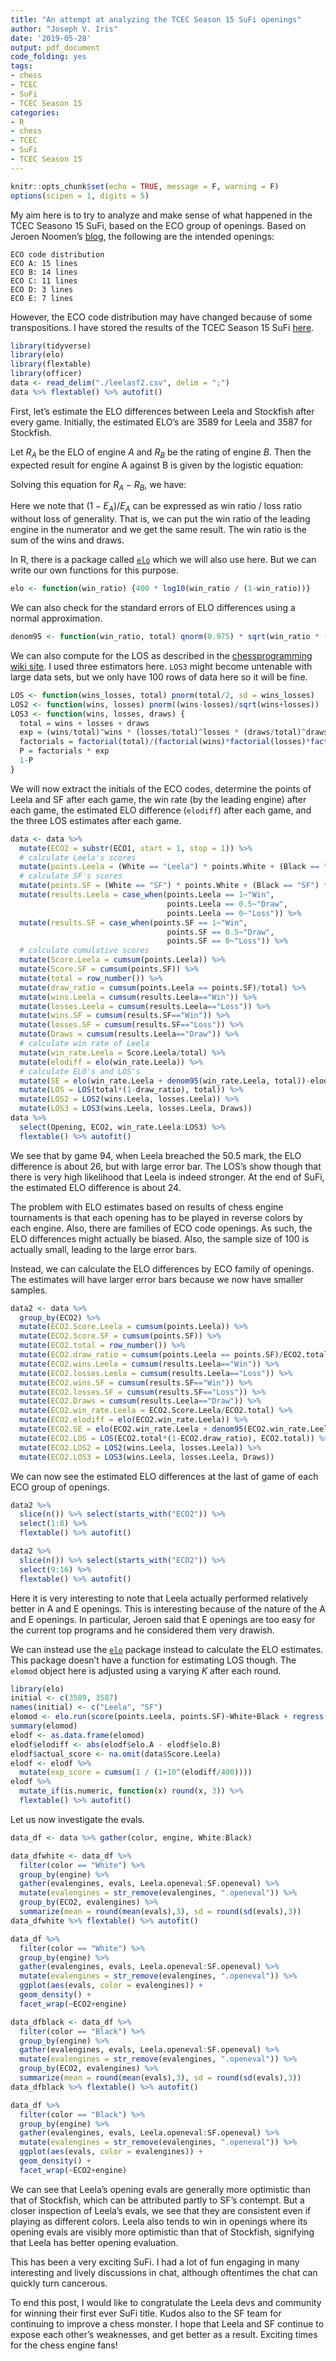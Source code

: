 ```yaml
---
title: "An attempt at analyzing the TCEC Season 15 SuFi openings"
author: "Joseph V. Iris"
date: '2019-05-28'
output: pdf_document
code_folding: yes
tags:
- chess
- TCEC
- SuFi
- TCEC Season 15
categories:
- R
- chess
- TCEC
- SuFi
- TCEC Season 15
---
```


```r
knitr::opts_chunk$set(echo = TRUE, message = F, warning = F)
options(scipen = 1, digits = 5)
```


My aim here is to try to analyze and make sense of what happened in the TCEC Seasono 15 SuFi, based on the ECO group of openings.  Based on Jeroen Noomen's [blog](http://blogchess2016.blogspot.com/2019/04/opening-selection-tcec-15-superfinal.html), the following are the intended openings:

```
ECO code distribution
ECO A: 15 lines
ECO B: 14 lines
ECO C: 11 lines
ECO D: 3 lines
ECO E: 7 lines
```

However, the ECO code distribution may have changed because of some transpositions.  I have stored the results of the TCEC Season 15 SuFi [here](https://raw.githubusercontent.com/josephviruses/josephviruses.github.io/master/content/post/leelasf2.csv).



```r
library(tidyverse)
library(elo)
library(flextable)
library(officer)
data <- read_delim("./leelasf2.csv", delim = ";")
data %>% flextable() %>% autofit()
```

First, let's estimate the ELO differences between Leela and Stockfish after every game.  Initially, the estimated ELO's are 3589 for Leela and 3587 for Stockfish.

Let $R_A$ be the ELO of engine $A$ and $R_B$ be the rating of engine $B$. Then the expected result for engine A against B is given by the logistic equation:

\begin{equation}
E_A = \frac{1}{1+10^{(R_A-R_B)/400}}.
\end{equation}

Solving this equation for $R_A-R_B$, we have:

\begin{equation}
elodiff = R_A-R_B = 400\log_{10}\left( \frac{1-E_A}{E_A}\right)
\end{equation}

Here we note that $(1-E_A)/E_A$ can be expressed as win ratio / loss ratio without loss of generality.  That is, we can put the win ratio of the leading engine in the numerator and we get the same result.  The win ratio is the sum of the wins and draws.  

In R, there is a package called [`elo`](https://CRAN.R-project.org/package=elo) which we will also use here.  But we can write our own functions for this purpose.

```r
elo <- function(win_ratio) {400 * log10(win_ratio / (1-win_ratio))}
```

We can also check for the standard errors of ELO differences using a normal approximation.

```r
denom95 <- function(win_ratio, total) qnorm(0.975) * sqrt(win_ratio * (1-win_ratio)/(total-1))
```

We can also compute for the LOS as described in the [chessprogramming wiki site](https://www.chessprogramming.org/Match_Statistics).  I used three estimators here.  `LOS3` might become untenable with large data sets, but we only have 100 rows of data here so it will be fine.

```r
LOS <- function(wins_losses, total) pnorm(total/2, sd = wins_losses)
LOS2 <- function(wins, losses) pnorm((wins-losses)/sqrt(wins+losses))
LOS3 <- function(wins, losses, draws) {
  total = wins + losses + draws
  exp = (wins/total)^wins * (losses/total)^losses * (draws/total)^draws
  factorials = factorial(total)/(factorial(wins)*factorial(losses)*factorial(draws))
  P = factorials * exp
  1-P
}
```

We will now extract the initials of the ECO codes, determine the points of Leela and SF after each game, the win rate (by the leading engine) after each game, the estimated ELO difference (`elodiff`) after each game, and the three LOS estimates after each game.

```r
data <- data %>%
  mutate(ECO2 = substr(ECO1, start = 1, stop = 1)) %>%
  # calculate Leela's scores
  mutate(points.Leela = (White == "Leela") * points.White + (Black == "Leela") * points.Black) %>%
  # calculate SF's scores
  mutate(points.SF = (White == "SF") * points.White + (Black == "SF") * points.Black) %>%
  mutate(results.Leela = case_when(points.Leela == 1~"Win", 
                                   points.Leela == 0.5~"Draw",
                                   points.Leela == 0~"Loss")) %>%
  mutate(results.SF = case_when(points.SF == 1~"Win", 
                                   points.SF == 0.5~"Draw",
                                   points.SF == 0~"Loss")) %>%
  # calculate cumulative scores
  mutate(Score.Leela = cumsum(points.Leela)) %>%
  mutate(Score.SF = cumsum(points.SF)) %>%
  mutate(total = row_number()) %>%
  mutate(draw_ratio = cumsum(points.Leela == points.SF)/total) %>%
  mutate(wins.Leela = cumsum(results.Leela=="Win")) %>%
  mutate(losses.Leela = cumsum(results.Leela=="Loss")) %>%
  mutate(wins.SF = cumsum(results.SF=="Win")) %>%
  mutate(losses.SF = cumsum(results.SF=="Loss")) %>%
  mutate(Draws = cumsum(results.Leela=="Draw")) %>%
  # calculate win rate of Leela
  mutate(win_rate.Leela = Score.Leela/total) %>%
  mutate(elodiff = elo(win_rate.Leela)) %>%
  # calculate ELO's and LOS's
  mutate(SE = elo(win_rate.Leela + denom95(win_rate.Leela, total))-elodiff) %>%
  mutate(LOS = LOS(total*(1-draw_ratio), total)) %>%
  mutate(LOS2 = LOS2(wins.Leela, losses.Leela)) %>%
  mutate(LOS3 = LOS3(wins.Leela, losses.Leela, Draws)) 
data %>% 
  select(Opening, ECO2, win_rate.Leela:LOS3) %>% 
  flextable() %>% autofit()
```

We see that by game 94, when Leela breached the 50.5 mark, the ELO difference is about 26, but with large error bar.  The LOS's show though that there is very high likelihood that Leela is indeed stronger.  At the end of SuFi, the estimated ELO difference is about 24.

The problem with ELO estimates based on results of chess engine tournaments is that each opening has to be played in reverse colors by each engine.  Also, there are families of ECO code openings.  As such, the ELO differences might actually be biased.  Also, the sample size of 100 is actually small, leading to the large error bars.

Instead, we can calculate the ELO differences by ECO family of openings.  The estimates will have larger error bars because we now have smaller samples.  

```r
data2 <- data %>%
  group_by(ECO2) %>%
  mutate(ECO2.Score.Leela = cumsum(points.Leela)) %>%
  mutate(ECO2.Score.SF = cumsum(points.SF)) %>%
  mutate(ECO2.total = row_number()) %>%
  mutate(ECO2.draw_ratio = cumsum(points.Leela == points.SF)/ECO2.total) %>%
  mutate(ECO2.wins.Leela = cumsum(results.Leela=="Win")) %>%
  mutate(ECO2.losses.Leela = cumsum(results.Leela=="Loss")) %>%
  mutate(ECO2.wins.SF = cumsum(results.SF=="Win")) %>%
  mutate(ECO2.losses.SF = cumsum(results.SF=="Loss")) %>%
  mutate(ECO2.Draws = cumsum(results.Leela=="Draw")) %>%
  mutate(ECO2.win_rate.Leela = ECO2.Score.Leela/ECO2.total) %>%
  mutate(ECO2.elodiff = elo(ECO2.win_rate.Leela)) %>%
  mutate(ECO2.SE = elo(ECO2.win_rate.Leela + denom95(ECO2.win_rate.Leela, ECO2.total))-ECO2.elodiff) %>%
  mutate(ECO2.LOS = LOS(ECO2.total*(1-ECO2.draw_ratio), ECO2.total)) %>%
  mutate(ECO2.LOS2 = LOS2(wins.Leela, losses.Leela)) %>%
  mutate(ECO2.LOS3 = LOS3(wins.Leela, losses.Leela, Draws)) 
```

We can now see the estimated ELO differences at the last of game of each ECO group of openings.

```r
data2 %>%
  slice(n()) %>% select(starts_with("ECO2")) %>% 
  select(1:8) %>%
  flextable() %>% autofit()
```

```r
data2 %>%
  slice(n()) %>% select(starts_with("ECO2")) %>% 
  select(9:16) %>%
  flextable() %>% autofit()
```




Here it is very interesting to note that Leela actually performed relatively better in A and E openings.  This is interesting because of the nature of the A and E openings.  In particular, Jeroen said that E openings are too easy for the current top programs and he considered them very drawish.   


We can instead use the [`elo`]( https://CRAN.R-project.org/package=elo) package instead to calculate the ELO estimates.  This package doesn't have a function for estimating LOS though. The `elomod` object here is adjusted using a varying $K$ after each round.

```r
library(elo)
initial <- c(3589, 3587)
names(initial) <- c("Leela", "SF")
elomod <- elo.run(score(points.Leela, points.SF)~White+Black + regress(ECO2, initial, 0.2) + k(20*log(abs(points.Leela - points.SF) + 1)),data = data, initial.elos = initial)
summary(elomod)
elodf <- as.data.frame(elomod)
elodf$elodiff <- abs(elodf$elo.A - elodf$elo.B)
elodf$actual_score <- na.omit(data$Score.Leela)
elodf <- elodf %>%
  mutate(exp_score = cumsum(1 / (1+10^(elodiff/400))))
elodf %>% 
  mutate_if(is.numeric, function(x) round(x, 3)) %>%
  flextable() %>% autofit()
```


Let us now investigate the evals.

```r
data_df <- data %>% gather(color, engine, White:Black)
```


```r
data_dfwhite <- data_df %>%
  filter(color == "White") %>%
  group_by(engine) %>%
  gather(evalengines, evals, Leela.openeval:SF.openeval) %>%
  mutate(evalengines = str_remove(evalengines, ".openeval")) %>%
  group_by(ECO2, evalengines) %>%
  summarize(mean = round(mean(evals),3), sd = round(sd(evals),3))
data_dfwhite %>% flextable() %>% autofit()
```



```r
data_df %>%
  filter(color == "White") %>%
  group_by(engine) %>%
  gather(evalengines, evals, Leela.openeval:SF.openeval) %>%
  mutate(evalengines = str_remove(evalengines, ".openeval")) %>%
  ggplot(aes(evals, color = evalengines)) + 
  geom_density() +
  facet_wrap(~ECO2+engine)
```



```r
data_dfblack <- data_df %>%
  filter(color == "Black") %>%
  group_by(engine) %>%
  gather(evalengines, evals, Leela.openeval:SF.openeval) %>%
  mutate(evalengines = str_remove(evalengines, ".openeval")) %>%
  group_by(ECO2, evalengines) %>%
  summarize(mean = round(mean(evals),3), sd = round(sd(evals),3))
data_dfblack %>% flextable() %>% autofit()
```


```r
data_df %>%
  filter(color == "Black") %>%
  group_by(engine) %>%
  gather(evalengines, evals, Leela.openeval:SF.openeval) %>%
  mutate(evalengines = str_remove(evalengines, ".openeval")) %>%
  ggplot(aes(evals, color = evalengines)) + 
  geom_density() +
  facet_wrap(~ECO2+engine)
```

We can see that Leela's opening evals are generally more optimistic than that of Stockfish, which can be attributed partly to SF's contempt.  But a closer inspection of Leela's evals, we see that they are consistent even if playing as different colors.  Leela also tends to win in openings where its opening evals are visibly more optimistic than that of Stockfish, signifying that Leela has better opening evaluation.

This has been a very exciting SuFi.  I had a lot of fun engaging in many interesting and lively discussions in chat, although oftentimes the chat can quickly turn cancerous. 

To end this post, I would like to congratulate the Leela devs and community for winning their first ever SuFi title.  Kudos also to the SF team for continuing to improve a chess monster.  I hope that Leela and SF continue to expose each other's weaknesses, and get better as a result.  Exciting times for the chess engine fans!